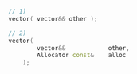 ```cpp
// 1)
vector( vector&& other );

// 2)
vector(
		vector&&			other,
		Allocator const&	alloc
	);
```